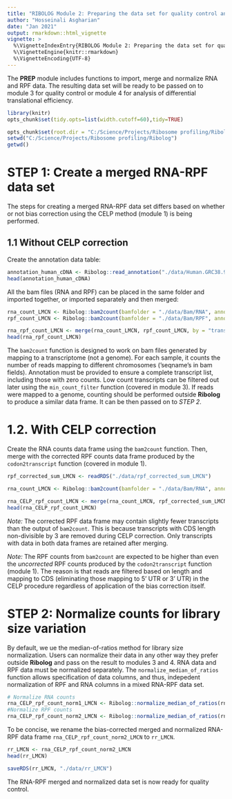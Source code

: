 ```yaml
---
title: "RIBOLOG Module 2: Preparing the data set for quality control and analysis"
author: "Hosseinali Asgharian"
date: "Jan 2021"
output: rmarkdown::html_vignette
vignette: >
  %\VignetteIndexEntry{RIBOLOG Module 2: Preparing the data set for quality control and analysis}
  %\VignetteEngine{knitr::rmarkdown}
  %\VignetteEncoding{UTF-8}
---
```


The **PREP** module includes functions to import, merge and normalize RNA and RPF data. The resulting data set will be ready to be passed on to module 3 for quality control or module 4 for analysis of differential translational efficiency.

```r
library(knitr)
opts_chunk$set(tidy.opts=list(width.cutoff=60),tidy=TRUE)

```

```r
opts_chunk$set(root.dir = "C:/Science/Projects/Ribosome profiling/Ribolog")
setwd("C:/Science/Projects/Ribosome profiling/Ribolog")
getwd()
```


# STEP 1: Create a merged RNA-RPF data set

The steps for creating a merged RNA-RPF data set differs based on whether or not bias correction using the CELP method (module 1) is being performed. 

## 1.1 Without CELP correction

Create the annotation data table:

```r
annotation_human_cDNA <- Ribolog::read_annotation("./data/Human.GRC38.96_annotation.txt")
head(annotation_human_cDNA)
```

All the bam files (RNA and RPF) can be placed in the same folder and imported together, or imported separately and then merged: 

```r
rna_count_LMCN <- Ribolog::bam2count(bamfolder = "./data/Bam/RNA", annotation = annotation_human_cDNA)
rpf_count_LMCN <- Ribolog::bam2count(bamfolder = "./data/Bam/RPF", annotation = annotation_human_cDNA)

rna_rpf_count_LMCN <- merge(rna_count_LMCN, rpf_count_LMCN, by = "transcript")
head(rna_rpf_count_LMCN)

```

The `bam2count` function is designed to work on bam files generated by mapping to a transcriptome (not a genome). For each sample, it counts the number of reads mapping to different chromosomes ('seqname's in bam fields). Annotation must be provided to ensure a complete transcript list, including those with zero counts. Low count transcripts can be filtered out later using the `min_count_filter` function (covered in module 3). If reads were mapped to a genome, counting should be performed outside **Ribolog** to produce a similar data frame. It can be then passed on to *STEP 2*. 

# 1.2. With CELP correction

Create the RNA counts data frame using the `bam2count` function. Then, merge with the corrected RPF counts data frame produced by the `codon2transcript` function (covered in module 1).

```r
rpf_corrected_sum_LMCN <- readRDS("./data/rpf_corrected_sum_LMCN")
```


```r
rna_count_LMCN <- Ribolog::bam2count(bamfolder = "./data/Bam/RNA", annotation = annotation_human_cDNA)

rna_CELP_rpf_count_LMCN <- merge(rna_count_LMCN, rpf_corrected_sum_LMCN, by = "transcript")
head(rna_CELP_rpf_count_LMCN)

```

*Note:* The corrected RPF data frame may contain slightly fewer transcripts than the output of `bam2count`. This is because transcripts with CDS length non-divisible by 3 are removed during CELP correction. Only transcripts with data in both data frames are retained after merging. 

*Note:* The RPF counts from `bam2count` are expected to be higher than even the *uncorrected* RPF counts produced by the `codon2transcript` function (module 1). The reason is that reads are filtered based on length and mapping to CDS (eliminating those mapping to 5' UTR or 3' UTR) in the CELP procedure regardless of application of the bias correction itself. 

# STEP 2: Normalize counts for library size variation

By default, we ue the median-of-ratios method for library size normalization. Users can normalize their data in any other way they prefer outside **Ribolog** and pass on the result to modules 3 and 4. RNA data and RPF data must be normalized separately. The `normalize_median_of_ratios` function allows specification of data columns, and thus, indepedent normalization of RPF and RNA columns in a mixed RNA-RPF data set.  

```r
# Normalize RNA counts
rna_CELP_rpf_count_norm1_LMCN <- Ribolog::normalize_median_of_ratios(rna_CELP_rpf_count_LMCN, c(2:9))
#Normalize RPF counts
rna_CELP_rpf_count_norm2_LMCN <- Ribolog::normalize_median_of_ratios(rna_CELP_rpf_count_norm1_LMCN, c(10:17))

```

To be concise, we rename the bias-corrected merged and normalized RNA-RPF data frame `rna_CELP_rpf_count_norm2_LMCN` to `rr_LMCN`.

```r
rr_LMCN <- rna_CELP_rpf_count_norm2_LMCN
head(rr_LMCN)
```

```r
saveRDS(rr_LMCN, "./data/rr_LMCN")
```

The RNA-RPF merged and normalized data set is now ready for quality control.
